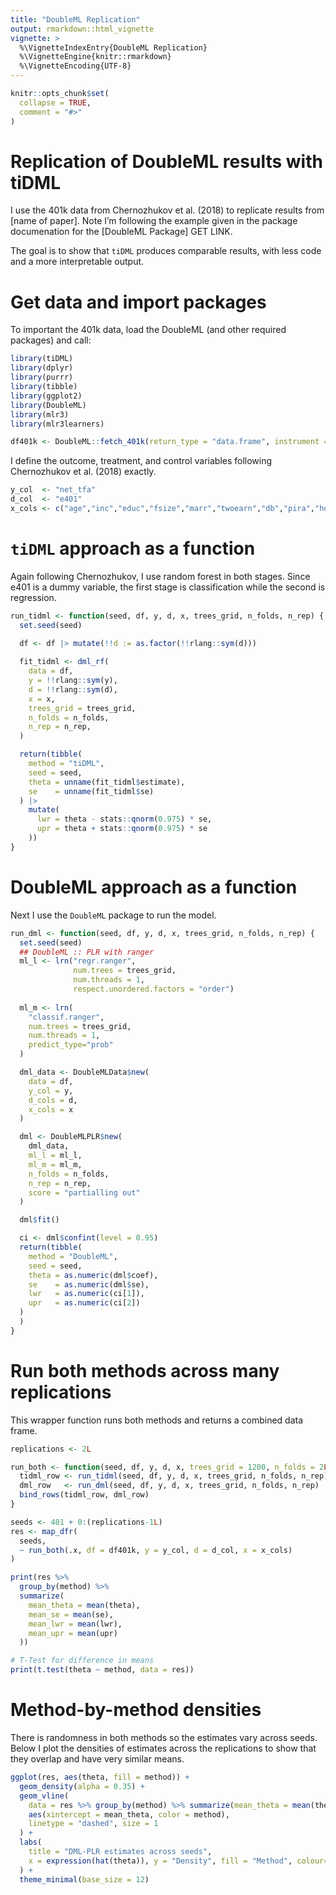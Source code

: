 ```yaml
---
title: "DoubleML Replication"
output: rmarkdown::html_vignette
vignette: >
  %\VignetteIndexEntry{DoubleML Replication}
  %\VignetteEngine{knitr::rmarkdown}
  %\VignetteEncoding{UTF-8}
---
```


```r
knitr::opts_chunk$set(
  collapse = TRUE,
  comment = "#>"
)
```
# Replication of DoubleML results with tiDML

I use the 401k data from Chernozhukov et al. (2018) to replicate results from [name of paper]. Note I'm following the example given in the package documenation for the [DoubleML Package] GET LINK. 

The goal is to show that `tiDML` produces comparable results, with less code and a more interpretable output.

# Get data and import packages

To important the 401k data, load the DoubleML (and other required packages) and call:  

```r
library(tiDML)
library(dplyr)
library(purrr)
library(tibble)
library(ggplot2)
library(DoubleML)
library(mlr3)
library(mlr3learners)

df401k <- DoubleML::fetch_401k(return_type = "data.frame", instrument = FALSE)
```

I define  the outcome, treatment, and control variables following Chernozhukov et al. (2018) exactly. 

```r
y_col  <- "net_tfa"
d_col  <- "e401"
x_cols <- c("age","inc","educ","fsize","marr","twoearn","db","pira","hown")
```

# `tiDML` approach as a function

Again following Chernozhukov, I use random forest in both stages. Since e401 is a dummy variable, the first stage is classification while the second is regression. 

```r
run_tidml <- function(seed, df, y, d, x, trees_grid, n_folds, n_rep) {
  set.seed(seed)
  
  df <- df |> mutate(!!d := as.factor(!!rlang::sym(d)))

  fit_tidml <- dml_rf(
    data = df,
    y = !!rlang::sym(y),
    d = !!rlang::sym(d),
    x = x,
    trees_grid = trees_grid,
    n_folds = n_folds,
    n_rep = n_rep,
  )

  return(tibble(
    method = "tiDML",
    seed = seed,
    theta = unname(fit_tidml$estimate),
    se    = unname(fit_tidml$se)
  ) |>
    mutate(
      lwr = theta - stats::qnorm(0.975) * se,
      upr = theta + stats::qnorm(0.975) * se
    ))
}

```

# DoubleML approach as a function

Next I use the `DoubleML` package to run the model.

```r
run_dml <- function(seed, df, y, d, x, trees_grid, n_folds, n_rep) {
  set.seed(seed)
  ## DoubleML :: PLR with ranger
  ml_l <- lrn("regr.ranger",
              num.trees = trees_grid, 
              num.threads = 1,
              respect.unordered.factors = "order")
  
  ml_m <- lrn(
    "classif.ranger",
    num.trees = trees_grid,
    num.threads = 1,
    predict_type="prob"
  )

  dml_data <- DoubleMLData$new(
    data = df, 
    y_col = y, 
    d_cols = d, 
    x_cols = x
  )

  dml <- DoubleMLPLR$new(
    dml_data, 
    ml_l = ml_l, 
    ml_m = ml_m,
    n_folds = n_folds,
    n_rep = n_rep,
    score = "partialling out"
  )

  dml$fit()

  ci <- dml$confint(level = 0.95)
  return(tibble(
    method = "DoubleML",
    seed = seed,
    theta = as.numeric(dml$coef),
    se    = as.numeric(dml$se),
    lwr   = as.numeric(ci[1]),
    upr   = as.numeric(ci[2])
  )
  )
}
```

# Run both methods across many replications

This wrapper function runs both methods and returns a combined data frame.

```r

replications <- 2L

run_both <- function(seed, df, y, d, x, trees_grid = 1200, n_folds = 2L, n_rep = 1L) {
  tidml_row <- run_tidml(seed, df, y, d, x, trees_grid, n_folds, n_rep)
  dml_row   <- run_dml(seed, df, y, d, x, trees_grid, n_folds, n_rep)
  bind_rows(tidml_row, dml_row)
}

seeds <- 401 + 0:(replications-1L)  
res <- map_dfr(
  seeds,
  ~ run_both(.x, df = df401k, y = y_col, d = d_col, x = x_cols)
)

print(res %>%
  group_by(method) %>%
  summarize(
    mean_theta = mean(theta),
    mean_se = mean(se),
    mean_lwr = mean(lwr),
    mean_upr = mean(upr)
  ))

# T-Test for difference in means
print(t.test(theta ~ method, data = res))
```

# Method-by-method densities

There is randomness in both methods so the estimates vary across seeds. Below I plot the densities of estimates across the replications to show that they overlap and have very similar means.

```r
ggplot(res, aes(theta, fill = method)) +
  geom_density(alpha = 0.35) +
  geom_vline(
    data = res %>% group_by(method) %>% summarize(mean_theta = mean(theta)),
    aes(xintercept = mean_theta, color = method),
    linetype = "dashed", size = 1
  ) +
  labs(
    title = "DML-PLR estimates across seeds",
    x = expression(hat(theta)), y = "Density", fill = "Method", colour= "Method"
  ) +
  theme_minimal(base_size = 12)

```
